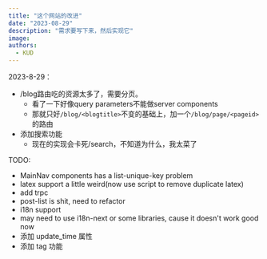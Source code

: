 ```yaml
---
title: "这个网站的改进"
date: "2023-08-29"
description: "需求要写下来，然后实现它"
image: 
authors:
  - KUD
---
```


2023-8-29：
- /blog路由吃的资源太多了，需要分页。
    - 看了一下好像query parameters不能做server components
    - 那就只好`/blog/<blogtitle>`不变的基础上，加一个`/blog/page/<pageid>`的路由
- 添加搜索功能
  - 现在的实现会卡死/search，不知道为什么，我太菜了

TODO:
- MainNav components has a list-unique-key problem
- latex support a little weird(now use script to remove duplicate latex)
- add trpc
- post-list is shit, need to refactor
- i18n support
- may need to use i18n-next or some libraries, cause it doesn't work good now
- 添加 update_time 属性
- 添加 tag 功能
